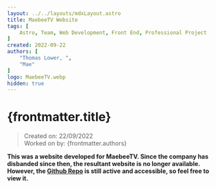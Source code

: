 ```yaml
---
layout: ../../layouts/mdxLayout.astro
title: MaebeeTV Website
tags: [
    Astro, Team, Web Development, Front End, Professional Project
]
created: 2022-09-22
authors: [
    "Thomas Lower, ",
    "Mae"
]
logo: MaebeeTV.webp
hidden: true
---
```


# {frontmatter.title}
>Created on: 22/09/2022<br/>
>Worked on by: {frontmatter.authors}

**This was a website developed for MaebeeTV. Since the company has disbanded since then, the resultant website is no longer available. However, the [Github Repo](https://github.com/supersliser/MaebeeTVAstro) is still active and accessible, so feel free to view it.**